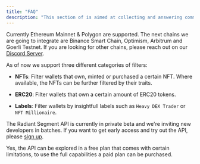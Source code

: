 ```yaml
---
title: "FAQ"
description: "This section of is aimed at collecting and answering common questions that developers may have when working with the API."
---
```





<Accordion title="Which blockchains are supported?">

Currently Ethereum Mainnet & Polygon are supported. The next chains we are going to integrate are Binance Smart Chain, Optimism, Arbitrum and Goerli Testnet. If you are looking for other chains, please reach out on our [Discord Server](https://discord.com/invite/AXZTaepWGb).

</Accordion>
<Accordion title="Which filters can be used?">

As of now we support three different categories of filters:

- **NFTs**: Filter wallets that own, minted or purchased a certain NFT. Where available, the NFTs can be further filtered by their traits.

- **ERC20**:  Filter wallets that own a certain amount of ERC20 tokens.

- **Labels**: Filter wallets by insightfull labels such as `Heavy DEX Trader` or `NFT Millionaire`.

</Accordion>
<Accordion title="How do I signup for the API?">

The Radiant Segment API is currently in private beta and we're inviting new developers in batches. If you want to get early access and try out the API, please [sign up](https://92oi0iel400.typeform.com/to/CgF917Vg).
</Accordion>

<Accordion title="Is the API free to use?">

Yes, the API can be explored in a free plan that comes with certain limitations, to use the full capabilities a paid plan can be purchased.

</Accordion>